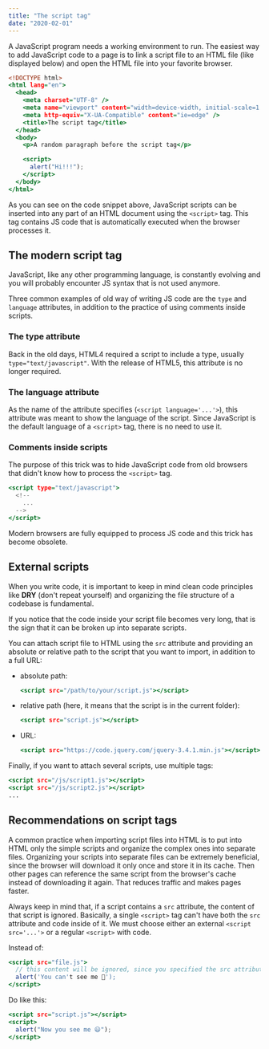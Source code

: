 ```yaml
---
title: "The script tag"
date: "2020-02-01"
---
```


A JavaScript program needs a working environment to run.
The easiest way to add JavaScript code to a page is to link a script file to an HTML file (like displayed below) and open the HTML file into your favorite browser.

```generic-file.html
<!DOCTYPE html>
<html lang="en">
  <head>
    <meta charset="UTF-8" />
    <meta name="viewport" content="width=device-width, initial-scale=1.0" />
    <meta http-equiv="X-UA-Compatible" content="ie=edge" />
    <title>The script tag</title>
  </head>
  <body>
    <p>A random paragraph before the script tag</p>

    <script>
      alert("Hi!!!");
    </script>
  </body>
</html>
```

As you can see on the code snippet above, JavaScript scripts can be inserted into any part of an HTML document using the `<script>` tag.
This tag contains JS code that is automatically executed when the browser processes it.

## The modern script tag

JavaScript, like any other programming language, is constantly evolving and you will probably encounter JS syntax that is not used anymore.

Three common examples of old way of writing JS code are the `type` and `language` attributes, in addition to the practice of using comments inside scripts.

### The type attribute

Back in the old days, HTML4 required a script to include a type, usually `type="text/javascript"`.
With the release of HTML5, this attribute is no longer required.

### The language attribute

As the name of the attribute specifies (`<script language='...'>`), this attribute was meant to show the language of the script.
Since JavaScript is the default language of a `<script>` tag, there is no need to use it.

### Comments inside scripts

The purpose of this trick was to hide JavaScript code from old browsers that didn't know how to process the `<script>` tag.

```generic-file.html
<script type="text/javascript">
  <!--
    ...
  -->
</script>
```

Modern browsers are fully equipped to process JS code and this trick has become obsolete.

## External scripts

When you write code, it is important to keep in mind clean code principles like **DRY** (don't repeat yourself)
and organizing the file structure of a codebase is fundamental.

If you notice that the code inside your script file becomes very long, that is the sign that it can be broken up into separate scripts.

You can attach script file to HTML using the `src` attribute and providing an absolute or relative path to the script that you want to import, in addition to a full URL:

- absolute path:

  ```generic-file.html
  <script src="/path/to/your/script.js"></script>
  ```

- relative path (here, it means that the script is in the current folder):

  ```generic-file.html
  <script src="script.js"></script>
  ```

- URL:
  ```generic-file.html
  <script src="https://code.jquery.com/jquery-3.4.1.min.js"></script>
  ```

Finally, if you want to attach several scripts, use multiple tags:

```generic-file.html
<script src="/js/script1.js"></script>
<script src="/js/script2.js"></script>
...
```

## Recommendations on script tags

A common practice when importing script files into HTML is to put into HTML only the simple scripts and organize the complex ones into separate files.
Organizing your scripts into separate files can be extremely beneficial, since the browser will download it only once and store it in its cache.
Then other pages can reference the same script from the browser's cache instead of downloading it again.
That reduces traffic and makes pages faster.

Always keep in mind that, if a script contains a `src` attribute, the content of that script is ignored.
Basically, a single `<script>` tag can't have both the `src` attribute and code inside of it.
We must choose either an external `<script src='...'>` or a regular `<script>` with code.

Instead of:

```generic-file.html
<script src="file.js">
  // this content will be ignored, since you specified the src attribute
  alert('You can't see me 🙈');
</script>
```

Do like this:

```generic-file.html
<script src="script.js"></script>
<script>
  alert("Now you see me 😃");
</script>
```
